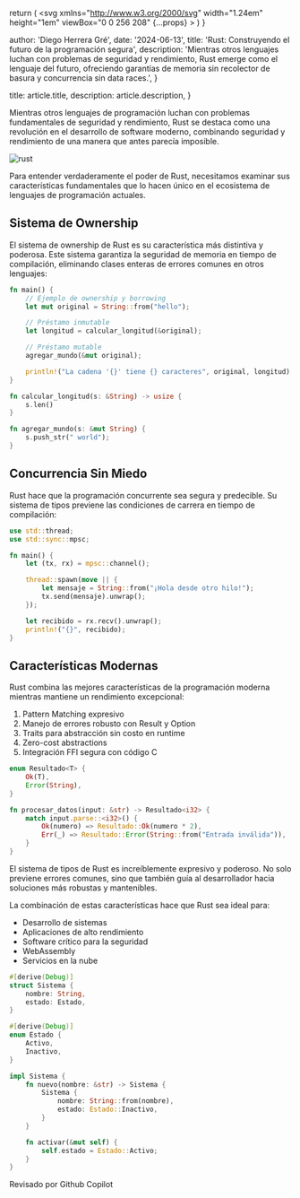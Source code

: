 
  return (
    <svg
      xmlns="http://www.w3.org/2000/svg"
      width="1.24em"
      height="1em"
      viewBox="0 0 256 208"
      {...props}
    >
      <path d="M205.28 31.36c14.096 14.88 20.016 35.2 22.512 63.68c6.626 0 12.805 1.47 16.976 7.152l7.792 10.56A17.55 17.55 0 0 1 256 123.2v28.688c-.008 3.704-1.843 7.315-4.832 9.504C215.885 187.222 172.35 208 128 208c-49.066 0-98.19-28.273-123.168-46.608c-2.989-2.189-4.825-5.8-4.832-9.504V123.2c0-3.776 1.2-7.424 3.424-10.464l7.792-10.544c4.173-5.657 10.38-7.152 16.992-7.152c2.496-28.48 8.4-48.8 22.512-63.68C77.331 3.165 112.567.06 127.552 0H128c14.72 0 50.4 2.88 77.28 31.36m-77.264 47.376c-3.04 0-6.544.176-10.272.544c-1.312 4.896-3.248 9.312-6.08 12.128c-11.2 11.2-24.704 12.928-31.936 12.928c-6.802 0-13.927-1.42-19.744-5.088c-5.502 1.808-10.786 4.415-11.136 10.912c-.586 12.28-.637 24.55-.688 36.824c-.026 6.16-.05 12.322-.144 18.488c.024 3.579 2.182 6.903 5.44 8.384C79.936 185.92 104.976 192 128.016 192c23.008 0 48.048-6.08 74.512-18.144c3.258-1.48 5.415-4.805 5.44-8.384c.317-18.418.062-36.912-.816-55.312h.016c-.342-6.534-5.648-9.098-11.168-10.912c-5.82 3.652-12.927 5.088-19.728 5.088c-7.232 0-20.72-1.728-31.936-12.928c-2.832-2.816-4.768-7.232-6.08-12.128a106 106 0 0 0-10.24-.544m-26.941 43.93c5.748 0 10.408 4.66 10.408 10.409v19.183c0 5.749-4.66 10.409-10.408 10.409s-10.408-4.66-10.408-10.409v-19.183c0-5.748 4.66-10.408 10.408-10.408m53.333 0c5.749 0 10.409 4.66 10.409 10.409v19.183c0 5.749-4.66 10.409-10.409 10.409c-5.748 0-10.408-4.66-10.408-10.409v-19.183c0-5.748 4.66-10.408 10.408-10.408M81.44 28.32c-11.2 1.12-20.64 4.8-25.44 9.92c-10.4 11.36-8.16 40.16-2.24 46.24c4.32 4.32 12.48 7.2 21.28 7.2c6.72 0 19.52-1.44 30.08-12.16c4.64-4.48 7.52-15.68 7.2-27.04c-.32-9.12-2.88-16.64-6.72-19.84c-4.16-3.68-13.6-5.28-24.16-4.32m68.96 4.32c-3.84 3.2-6.4 10.72-6.72 19.84c-.32 11.36 2.56 22.56 7.2 27.04c10.56 10.72 23.36 12.16 30.08 12.16c8.8 0 16.96-2.88 21.28-7.2c5.92-6.08 8.16-34.88-2.24-46.24c-4.8-5.12-14.24-8.8-25.44-9.92c-10.56-.96-20 .64-24.16 4.32M128 56c-2.56 0-5.6.16-8.96.48c.32 1.76.48 3.68.64 5.76c0 1.44 0 2.88-.16 4.48c3.2-.32 5.92-.32 8.48-.32s5.28 0 8.48.32c-.16-1.6-.16-3.04-.16-4.48c.16-2.08.32-4 .64-5.76c-3.36-.32-6.4-.48-8.96-.48"></path>
    </svg>
  )
}

  author: 'Diego Herrera Gré',
  date: '2024-06-13',
  title: 'Rust: Construyendo el futuro de la programación segura',
  description:
    'Mientras otros lenguajes luchan con problemas de seguridad y rendimiento, Rust emerge como el lenguaje del futuro, ofreciendo garantías de memoria sin recolector de basura y concurrencia sin data races.',
}

  title: article.title,
  description: article.description,
}


Mientras otros lenguajes de programación luchan con problemas fundamentales de seguridad y rendimiento, Rust se destaca como una revolución en el desarrollo de software moderno, combinando seguridad y rendimiento de una manera que antes parecía imposible.

<Image src={rust} alt="rust" quality={75} />

Para entender verdaderamente el poder de Rust, necesitamos examinar sus características fundamentales que lo hacen único en el ecosistema de lenguajes de programación actuales.

## Sistema de Ownership

El sistema de ownership de Rust es su característica más distintiva y poderosa. Este sistema garantiza la seguridad de memoria en tiempo de compilación, eliminando clases enteras de errores comunes en otros lenguajes:

```rust
fn main() {
    // Ejemplo de ownership y borrowing
    let mut original = String::from("hello");

    // Préstamo inmutable
    let longitud = calcular_longitud(&original);

    // Préstamo mutable
    agregar_mundo(&mut original);

    println!("La cadena '{}' tiene {} caracteres", original, longitud);
}

fn calcular_longitud(s: &String) -> usize {
    s.len()
}

fn agregar_mundo(s: &mut String) {
    s.push_str(" world");
}
```

## Concurrencia Sin Miedo

Rust hace que la programación concurrente sea segura y predecible. Su sistema de tipos previene las condiciones de carrera en tiempo de compilación:

```rust
use std::thread;
use std::sync::mpsc;

fn main() {
    let (tx, rx) = mpsc::channel();

    thread::spawn(move || {
        let mensaje = String::from("¡Hola desde otro hilo!");
        tx.send(mensaje).unwrap();
    });

    let recibido = rx.recv().unwrap();
    println!("{}", recibido);
}
```

## Características Modernas

Rust combina las mejores características de la programación moderna mientras mantiene un rendimiento excepcional:

1. Pattern Matching expresivo
2. Manejo de errores robusto con Result y Option
3. Traits para abstracción sin costo en runtime
4. Zero-cost abstractions
5. Integración FFI segura con código C

```rust
enum Resultado<T> {
    Ok(T),
    Error(String),
}

fn procesar_datos(input: &str) -> Resultado<i32> {
    match input.parse::<i32>() {
        Ok(numero) => Resultado::Ok(numero * 2),
        Err(_) => Resultado::Error(String::from("Entrada inválida")),
    }
}
```

El sistema de tipos de Rust es increíblemente expresivo y poderoso. No solo previene errores comunes, sino que también guía al desarrollador hacia soluciones más robustas y mantenibles.

La combinación de estas características hace que Rust sea ideal para:

- Desarrollo de sistemas
- Aplicaciones de alto rendimiento
- Software crítico para la seguridad
- WebAssembly
- Servicios en la nube

```rust
#[derive(Debug)]
struct Sistema {
    nombre: String,
    estado: Estado,
}

#[derive(Debug)]
enum Estado {
    Activo,
    Inactivo,
}

impl Sistema {
    fn nuevo(nombre: &str) -> Sistema {
        Sistema {
            nombre: String::from(nombre),
            estado: Estado::Inactivo,
        }
    }

    fn activar(&mut self) {
        self.estado = Estado::Activo;
    }
}
```

<div className="flex items-center gap-2 rounded-lg bg-gray-100 px-6 py-4 dark:bg-gray-800">
  <span className="text-sm font-medium text-gray-700 dark:text-gray-300">
    Revisado por Github Copilot
  </span>
  <LogosGithubCopilot
    width="32"
    height="32"
    alt="logo copilot"
    className="color-inverse text-black dark:invert"
  />
</div>
